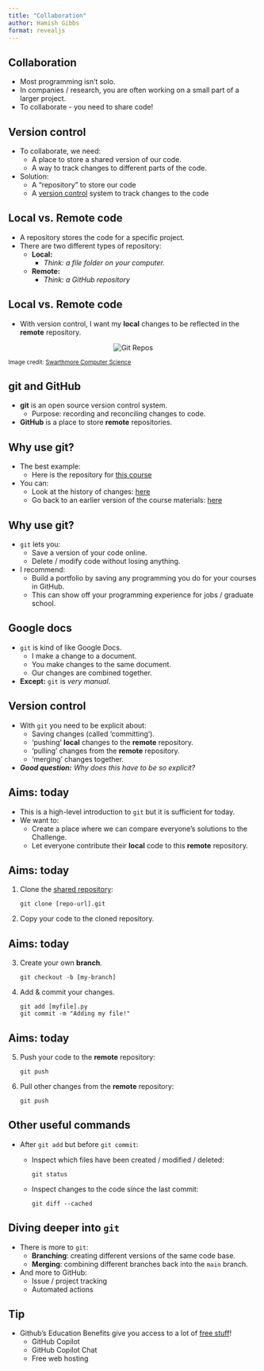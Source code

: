 ```yaml
---
title: "Collaboration"
author: Hamish Gibbs
format: revealjs
---
```


## Collaboration

* Most programming isn't solo.
* In companies / research, you are often working on a small part of a larger project.
* To collaborate - you need to share code!

## Version control

* To collaborate, we need:
    * A place to store a shared version of our code.
    * A way to track changes to different parts of the code.
* Solution: 
    * A "repository" to store our code
    * A [version control](https://en.wikipedia.org/wiki/Version_control) system to track changes to the code

## Local vs. Remote code

* A repository stores the code for a specific project.
* There are two different types of repository:
    * **Local:** 
        * *Think: a file folder on your computer.*
    * **Remote:** 
        * *Think: a GitHub repository*

## Local vs. Remote code

* With version control, I want my **local** changes to be reflected in the **remote** repository. 

<p align="center">
  <img src="https://www.cs.swarthmore.edu/git/git-repos.svg" alt="Git Repos">
</p>

<small>Image credit: [Swarthmore Computer Science](https://www.cs.swarthmore.edu/git/)</small>


## git and GitHub

* **git** is an open source version control system. 
    * Purpose: recording and reconciling changes to code.
* **GitHub** is a place to store **remote** repositories. 

## Why use git?

* The best example: 
    * Here is the repository for [this course](https://github.com/hamishgibbs/soda_python_foundations)
* You can:
    * Look at the history of changes: [here](https://github.com/hamishgibbs/soda_python_foundations/commits/main/)
    * Go back to an earlier version of the course materials: [here](https://github.com/hamishgibbs/soda_python_foundations/tree/c9036a351a9f1e4aa45939cd5b7c11dbfb0c248a)

## Why use git?

* `git` lets you: 
    * Save a version of your code online.
    * Delete / modify code without losing anything.
* I recommend: 
    * Build a portfolio by saving any programming you do for your courses in GitHub. 
    * This can show off your programming experience for jobs / graduate school.

## Google docs

* `git` is kind of like Google Docs.
    * I make a change to a document.
    * You make changes to the same document.
    * Our changes are combined together.
* **Except:** `git` is *very manual*.

## Version control

* With `git` you need to be explicit about:
    * Saving changes (called 'committing').
    * 'pushing' **local** changes to the **remote** repository.
    * 'pulling' changes from the **remote** repository.
    * 'merging' changes together.
* ***Good question:** Why does this have to be so explicit?*

## Aims: today

* This is a high-level introduction to `git` but it is sufficient for today.
* We want to: 
    * Create a place where we can compare everyone's solutions to the Challenge.
    * Let everyone contribute their **local** code to this **remote** repository.

## Aims: today

1. Clone the [shared repository](https://github.com/hamishgibbs/soda_python_foundations_challenge_2024): 

    ```shell
    git clone [repo-url].git
    ```
2. Copy your code to the cloned repository.

## Aims: today

3. Create your own **branch**.
    
    ```shell
    git checkout -b [my-branch]
    ```

4. Add & commit your changes.

    ```shell
    git add [myfile].py
    git commit -m "Adding my file!"
    ```

## Aims: today

5. Push your code to the **remote** repository:

    ```shell
    git push
    ```

6. Pull other changes from the **remote** repository:

    ```shell
    git push
    ```

## Other useful commands

* After `git add` but before `git commit`:
    * Inspect which files have been created / modified / deleted:
        
        ```shell
        git status
        ```
    
    * Inspect changes to the code since the last commit:

        ```shell
        git diff --cached
        ```

## Diving deeper into `git`

* There is more to `git`:
    * **Branching**: creating different versions of the same code base.
    * **Merging**: combining different branches back into the `main` branch.
* And more to GitHub:
    * Issue / project tracking
    * Automated actions

## Tip

* Github's Education Benefits give you access to a lot of [free stuff](https://education.github.com/benefits)!
    * GitHub Copilot
    * GitHub Copilot Chat
    * Free web hosting
